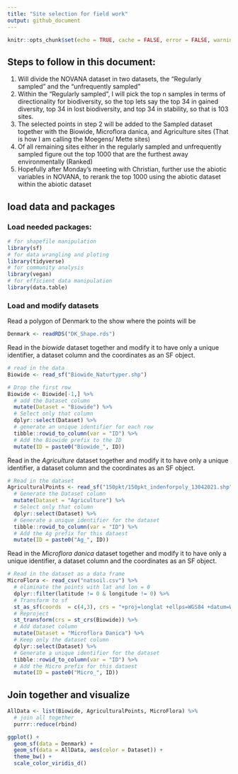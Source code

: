 ```yaml
---
title: "Site selection for field work"
output: github_document
---
```


```r
knitr::opts_chunk$set(echo = TRUE, cache = FALSE, error = FALSE, warning = FALSE)
```

## Steps to follow in this document:

1. Will divide the NOVANA dataset in two datasets, the "Regularly sampled" and the "unfrequently sampled"
2. Within the "Regularly sampled", I will pick the top n samples in terms of directionality for biodiversity, so the top lets say the top 34 in gained diversity, top 34 in lost biodiversity, and top 34 in stability, so that is 103 sites.
3. The selected points in step 2 will be added to the Sampled dataset together with the Biowide, Microflora danica, and Agriculture sites (That is how I am calling the Moegens/ Mette sites)
4. Of all remaining sites either in the regularly sampled and unfrequently sampled figure out the top 1000 that are the furthest away environmentally (Ranked)
5. Hopefully after Monday's meeting with Christian, further use the abiotic variables in NOVANA,  to rerank the top 1000 using the abiotic dataset within the abiotic dataset

## load data and packages

### Load needed packages:

```r
# for shapefile manipulation
library(sf)
# for data wrangling and ploting
library(tidyverse)
# for community analysis
library(vegan)
# for efficient data manipulation
library(data.table)
```

### Load and modify datasets

Read a polygon of Denmark to the show where the points will be

```r
Denmark <- readRDS("DK_Shape.rds")
```

Read in the *biowide* dataset together and modify it to have only a unique identifier, a dataset column and the coordinates as an SF object.

```r
# read in the data
Biowide <- read_sf("Biowide_Naturtyper.shp")

# Drop the first row
Biowide <- Biowide[-1,] %>% 
  # add the Dataset column
  mutate(Dataset = "Biowide") %>% 
  # Select only that column
  dplyr::select(Dataset) %>%
  # generate an unique identifier for each row
  tibble::rowid_to_column(var = "ID") %>% 
  # Add the Biowide prefix to the ID
  mutate(ID = paste0("Biowide_", ID))
```

Read in the *Agriculture* dataset together and modify it to have only a unique identifier, a dataset column and the coordinates as an SF object.

```r
# Read in the dataset
AgriculturalPoints <- read_sf("150pkt/150pkt_indenforpoly_13042021.shp") %>% 
  # Generate the Dataset column
  mutate(Dataset = "Agriculture") %>%
  # Select only that column
  dplyr::select(Dataset) %>%
  # Generate a unique identifier for the dataset
  tibble::rowid_to_column(var = "ID") %>% 
  # Add the Ag prefix for this dataest
  mutate(ID = paste0("Ag_", ID))
```

Read in the *Microflora danica* dataset together and modify it to have only a unique identifier, a dataset column and the coordinates as an SF object.

```r
# Read in the dataset as a data frame
MicroFlora <- read_csv("natsoil.csv") %>% 
  # eliminate the points with lat and lon = 0
  dplyr::filter(latitude != 0 & longitude != 0) %>%
  # Transform to sf
  st_as_sf(coords  = c(4,3), crs = "+proj=longlat +ellps=WGS84 +datum=WGS84 +no_defs +towgs84=0,0,0") %>%
  # Reproject 
  st_transform(crs = st_crs(Biowide)) %>% 
  # Add dataset column
  mutate(Dataset = "Microflora Danica") %>%
  # Keep only the dataset column
  dplyr::select(Dataset) %>%
  # Generate a unique identifier for the dataset
  tibble::rowid_to_column(var = "ID") %>% 
  # Add the Micro prefix for this dataest
  mutate(ID = paste0("Micro_", ID))
```

## Join together and visualize

```r
AllData <- list(Biowide, AgriculturalPoints, MicroFlora) %>% 
  # join all together
  purrr::reduce(rbind)
```


```r
ggplot() +
  geom_sf(data = Denmark) +
  geom_sf(data = AllData, aes(color = Dataset)) +
  theme_bw() +
  scale_color_viridis_d()
```

